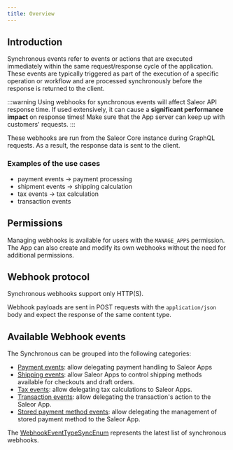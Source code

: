```yaml
---
title: Overview
---
```


## Introduction

Synchronous events refer to events or actions that are executed immediately within the same request/response cycle of the application. These events are typically triggered as part of the execution of a specific operation or workflow and are processed synchronously before the response is returned to the client.

:::warning
Using webhooks for synchronous events will affect Saleor API response time. If used extensively, it can cause a **significant performance impact** on response times! Make sure that the App server can keep up with customers' requests.
:::

These webhooks are run from the Saleor Core instance during GraphQL requests. As a result, the response data is sent to the client.

### Examples of the use cases

- payment events -> payment processing
- shipment events -> shipping calculation
- tax events -> tax calculation
- transaction events

## Permissions

Managing webhooks is available for users with the `MANAGE_APPS` permission. The App can also create and modify its own webhooks without the need for additional permissions.

## Webhook protocol

Synchronous webhooks support only HTTP(S).

Webhook payloads are sent in POST requests with the `application/json` body and expect the response of the same content type.

## Available Webhook events

The Synchronous can be grouped into the following categories:

- [Payment events](./payment.mdx): allow delegating payment handling to Saleor Apps
- [Shipping events](./shipping.mdx): allow Saleor Apps to control shipping methods available for checkouts and draft orders.
- [Tax events](./tax.mdx): allow delegating tax calculations to Saleor Apps.
- [Transaction events](./transaction.mdx): allow delegating the transaction's action to the Saleor App.
- [Stored payment method events](./stored-payment-method.mdx): allow delegating the management of stored payment method to the Saleor App.

The [WebhookEventTypeSyncEnum](../../../../api-reference/webhooks/enums/webhook-event-type-sync-enum#values) represents the latest list of synchronous webhooks.
